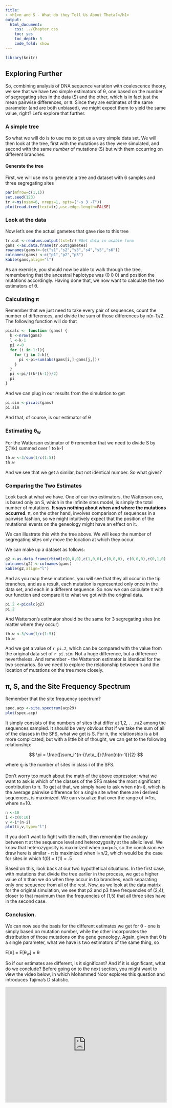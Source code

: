 ```yaml
---
title: 
- <h1>π and S - What do they Tell Us About Theta?</h1>
output:
  html_document:
    css: ../Chapter.css
    toc: yes
    toc_depth: 5
    code_fold: show
---
```


```r
library(knitr)
```

## Exploring Further

So, combining analysis of DNA sequence variation with coalescence theory, we see that we have two simple estimators of &theta;, one based on the number of segregating sites in the data (S) and the other, which is in fact just the mean pairwise differences, or π.  Since they are estimates of the same parameter (and are both unbiased), we might expect them to yield the same value, right?  Let's explore that further.


### A simple tree

So what we will do is to use ms to get us a very simple data set.  We will then look at the tree, first with the mutations as they were simulated, and second with the same *number* of mutations (S) but with them occurring on different branches.

#### Generate the tree

First, we will use ms to generate a tree and dataset with 6 samples and three segregating sites
```r
par(mfrow=c(1,1))
set.seed(123)
tr <-ms(nsam=6, nreps=1, opts=("-s 3 -T"))
plot(read.tree(text=tr),use.edge.length=FALSE)
```

### Look at the data

Now let's  see the actual gametes that gave rise to this tree
```r
tr.out <-read.ms.output(txt=tr) #Get data in usable form
gams <-as.data.frame(tr.out$gametes)
rownames(gams)<-(c("s1","s2","s3","s4","s5","s6"))
colnames(gams) <-c("p1","p2","p3")
kable(gams,align="l")
```

As an exercise, you should now be able to walk through the tree, remembering that the ancestral haplotype was (0 0 0) and position the mutations accordingly.  Having done that, we now want to calculate the two estimators of &theta;.

### Calculating π

Remember that we just need to take every pair of sequences, count the number of differences, and divide the sum of those differences by n(n-1)/2.  The following function will do that

```r
picalc <- function (gams) {
  k <-nrow(gams)
  l <-k-1
  pi <-0
  for (i in 1:l){
    for (j in 2:k){
      pi <-pi+sum(abs(gams[i,]-gams[j,]))
    }
  }
  pi <-pi/((k*(k-1))/2)
  pi
}
```
And we can plug in our results from the simulation to get
```r
pi.sim <-picalc(gams)
pi.sim
```
And that, of course, is our estimator of &theta;

### Estimating &theta;<sub>w</sub>

For the Watterson estimator of &theta; remember that  we need to divide S by ∑(1/k) summed over 1 to k-1
```r
th.w <-3/sum(1/c(1:5))
th.w
```
And we see that we get a similar, but not identical number.  So what gives?  

### Comparing the Two Estimates

Look back at what we have.  One of our two estimators, the Watterson one, is based only on S, which in the infinite sites model, is simply the total number of mutations.  **It says nothing about when and where the mutations occurred**.  π, on the other hand, involves comparison of sequences in a pairwise fashion, so we might intuitively expect that the position of the mutational events on the geneology might have an effect on it.

We can illustrate this with the tree above.  We will keep the number of segregating sites only move the location at which they occur.

We can make up a dataset as follows:


```r
g2 <-as.data.frame(rbind(c(0,0,0),c(1,0,0),c(0,0,0), c(0,0,0),c(0,1,0),c(0,0,1)))
colnames(g2) <-colnames(gams)
kable(g2,align="l")
```

And as you map these mutations, you will see that they all occur in the tip branches, and as a result, each mutation is represented only once in the data set, and each in a different sequence.  So now we can calculate π with our function and compare it to what we got with the original data.

```r
pi.2 <-picalc(g2)
pi.2
```

And Watterson's estimator should be the same for 3 segregating sites (no matter where they occur)
```r
th.w <-3/sum(1/c(1:5))
th.w
```

And we get a value of `r pi.2`, which can be compared with the value from the original data set of `r pi.sim`.  Not a huge difference, but a difference nevertheless.  And remember - the Watterson estimator is identical for the two scenarios.  So we need to explore the relationship between π and the location of mutations on the tree more closely.

## π, S, and the Site Frequency Spectrum

Remember that the site frequency spectrum?

```r
spec.acp <-site.spectrum(acp29)
plot(spec.acp)
```


It simply consists of the numbers of sites that differ at 1,2, . . .n/2 among the sequences sampled.  It should be very obvious that if we take the sum of all of the classes in the SFS, what we get is S.  For π, the relationship is a bit more complicated, but with a little bit of thought, we can get to the following relationship:

$$ \pi = \frac{[\sum_i^{n-i}\eta_i]}{\frac{n(n-1)}{2} $$

where $\eta_i$ is the number of sites in class i of the SFS.

Don't worry too much about the math of the above expression; what we want to ask is which of the classes of the SFS makes the most significant contribution to π.  To get at that, we simply have to ask when n(n-i), which is the average pairwise difference for a single site when there are i derived sequences, is maximized.  We can visualize that over the range of i=1:n, where n=10.


```r
n <-10
i <-c(0:10)
v <-i*(n-i)
plot(i,v,type="l")
```

If you don't want to fight with the math, then remember the analogy between &pi; at the sequence level and heterozygosity at the allelic level.  We know that heterozygosity is maximized when p=q=.5,
so the conclusion we draw here is similar - &pi; is maximized when i=n/2, which would be the case for sites in which f(0) = f(1) = .5


Based on this, look back at our two hypothetical situations.  In the first case, with mutations that divide the tree earlier in the process, we get a higher value of π than we do when they occur in tip branches, each separating only one sequence from all of the rest.  Now, as we look at the data matrix for the original simulation, we see that p2 and p3 have frequencies of (2,4), closer to that maximum than the frequencies of (1,5) that all three sites have in the second case.

### Conclusion.  

We can now see the basis for the different estimates we get for &theta; - one is simply based on mutation number, while the other incorporates the distribution of those mutations on the gene geneology.  Again, given that &theta; is a single parameter, what we have is two estimators of the same thing, so

E[π] = E[&theta;<sub>w</sub>] = &theta;

So if our estimates are different, is it significant?  And if it is significant, what do we conclude?  Before going on to the next section, you might want to view the video below, in which Mohammed Noor explores this question and introduces Tajima's D statistic.

<iframe width="100%" height="360" src="https://www.youtube.com/embed/wiyay4YMq2A" frameborder="0" allowfullscreen></iframe>